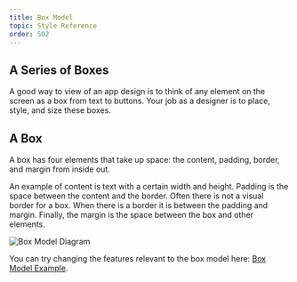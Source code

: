 ```yaml
---
title: Box Model
topic: Style Reference
order: 502
---
```


## A Series of Boxes

A good way to view of an app design is to think of
any element on the screen as a box from text to buttons.
Your job as a designer is to place, style, and size these boxes.

## A Box

A box has four elements that take up space: the content, padding, border, and margin from inside out.

An example of content is text with a certain width and height. Padding is the space between the content and the border.
Often there is not a visual border for a box. When there is a border it is between the padding and margin.
Finally, the margin is the space between the box and other elements.

![Box Model Diagram](./box-model-diagram.png)

You can try changing the features relevant to the box model here: <a href='https://snack.expo.io/@jeremyjgyoung/box-model-example' target='_blank' class="lessonA">Box Model Example</a>.